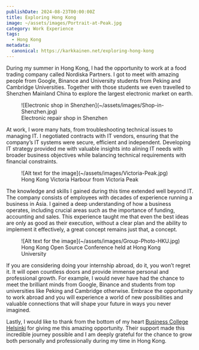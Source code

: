 ```yaml
---
publishDate: 2024-08-23T00:00:00Z
title: Exploring Hong Kong
image: ~/assets/images/Portrait-at-Peak.jpg
category: Work Experience
tags:
  - Hong Kong
metadata:
  canonical: https://karkkainen.net/exploring-hong-kong
---
```

During my summer in Hong Kong, I had the opportunity to work at a food trading company called Nordiska Partners. I got to meet with amazing people from Google, Binance and University students from Peking and Cambridge Universities. Together with those students we even travelled to Shenzhen Mainland China to explore the largest electronic market on earth.

<figure>![Electronic shop in Shenzhen](~/assets/images/Shop-in-Shenzhen.jpg)<figcaption>Electronic repair shop in Shenzhen</figcaption></figure>

At work, I wore many hats, from troubleshooting technical issues to managing IT. I negotiated contracts with IT vendors, ensuring that the company’s IT systems were secure, efficient and independent. Developing IT strategy provided me with valuable insights into alining IT needs with broader business objectives while balancing technical requirements with financial constraints.
<figure>![Alt text for the image](~/assets/images/Victoria-Peak.jpg)<figcaption>Hong Kong Victoria Harbour from Victoria Peak</figcaption></figure>

The knowledge and skills I gained during this time extended well beyond IT. The company consists of employees with decades of experience running a business in Asia. I gained a deep understanding of how a business operates, including crucial areas such as the importance of funding, accounting and sales. This experience taught me that even the best ideas are only as good as their execution, without a clear plan and the ability to implement it effectively, a great concept remains just that, a concept.

<figure>![Alt text for the image](~/assets/images/Group-Photo-HKU.jpg)<figcaption>Hong Kong Open Source Conference held at Hong Kong University</figcaption></figure>

If you are considering doing your internship abroad, do it, you won’t regret it. It will open countless doors and provide immense personal and professional growth. For example, I would never have had the chance to meet the brilliant minds from Google, Binance and students from top universities like Peking and Cambridge otherwise. Embrace the opportunity to work abroad and you will experience a world of new possibilities and valuable connections that will shape your future in ways you never imagined.

Lastly, I would like to thank from the bottom of my heart <a href="https://en.bc.fi/" target="_blank">Business College Helsinki</a> for giving me this amazing opportunity. Their support made this incredible journey possible and I am deeply grateful for the chance to grow both personally and professionally during my time in Hong Kong.